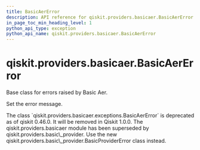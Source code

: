 ```yaml
---
title: BasicAerError
description: API reference for qiskit.providers.basicaer.BasicAerError
in_page_toc_min_heading_level: 1
python_api_type: exception
python_api_name: qiskit.providers.basicaer.BasicAerError
---
```


<span id="qiskit-providers-basicaer-basicaererror" />

# qiskit.providers.basicaer.BasicAerError

<Class id="qiskit.providers.basicaer.BasicAerError" isDedicatedPage={true} github="https://github.com/qiskit/qiskit/tree/stable/0.46/qiskit/providers/basicaer/exceptions.py" signature="qiskit.providers.basicaer.BasicAerError(*message)" modifiers="exception">
  Base class for errors raised by Basic Aer.

  Set the error message.

  <Admonition title="Deprecated since version 0.46.0" type="danger">
    The class `qiskit.providers.basicaer.exceptions.BasicAerError` is deprecated as of qiskit 0.46.0. It will be removed in Qiskit 1.0.0. The qiskit.providers.basicaer module has been superseded by qiskit.providers.basic\_provider. Use the new qiskit.providers.basic\_provider.BasicProviderError class instead.
  </Admonition>
</Class>

